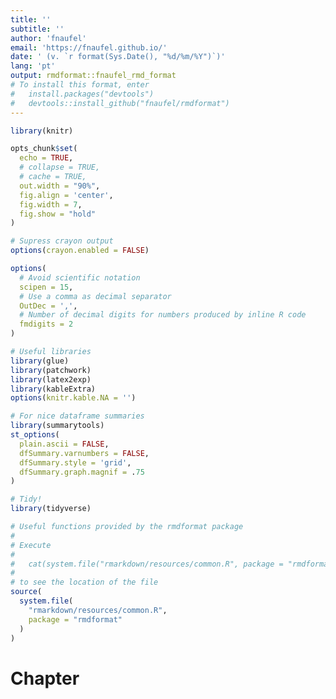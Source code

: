 ```yaml
---
title: ''
subtitle: ''
author: 'fnaufel'
email: 'https://fnaufel.github.io/'
date: ' (v. `r format(Sys.Date(), "%d/%m/%Y")`)'
lang: 'pt'
output: rmdformat::fnaufel_rmd_format
# To install this format, enter
#   install.packages("devtools")
#   devtools::install_github("fnaufel/rmdformat")
---
```


```r
library(knitr)

opts_chunk$set(
  echo = TRUE, 
  # collapse = TRUE,
  # cache = TRUE,
  out.width = "90%",
  fig.align = 'center',
  fig.width = 7,
  fig.show = "hold"
)

# Supress crayon output
options(crayon.enabled = FALSE)

options(
  # Avoid scientific notation
  scipen = 15,
  # Use a comma as decimal separator
  OutDec = ',',
  # Number of decimal digits for numbers produced by inline R code
  fmdigits = 2
)

# Useful libraries
library(glue)
library(patchwork)
library(latex2exp)
library(kableExtra)
options(knitr.kable.NA = '')

# For nice dataframe summaries
library(summarytools)
st_options(
  plain.ascii = FALSE,
  dfSummary.varnumbers = FALSE,
  dfSummary.style = 'grid',
  dfSummary.graph.magnif = .75
)

# Tidy!
library(tidyverse)

# Useful functions provided by the rmdformat package
# 
# Execute 
# 
#   cat(system.file("rmarkdown/resources/common.R", package = "rmdformat"))
# 
# to see the location of the file
source(
  system.file(
    "rmarkdown/resources/common.R",
    package = "rmdformat"
  )
)
```


# Chapter
